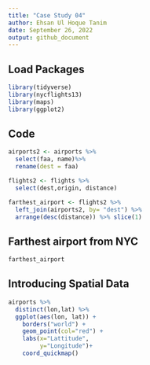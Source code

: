 ```yaml
---
title: "Case Study 04"
author: Ehsan Ul Hoque Tanim
date: September 26, 2022
output: github_document
---
```

## Load Packages
```r

library(tidyverse)
library(nycflights13)
library(maps)
library(ggplot2)
```
## Code
```r
airports2 <- airports %>% 
  select(faa, name)%>%
  rename(dest = faa)

flights2 <- flights %>%
  select(dest,origin, distance)

farthest_airport <- flights2 %>% 
  left_join(airports2, by= "dest") %>%
  arrange(desc(distance)) %>% slice(1)
```
## Farthest airport from NYC

```r
farthest_airport
```

## Introducing Spatial Data

```r
airports %>%
  distinct(lon,lat) %>%
  ggplot(aes(lon, lat)) +
    borders("world") +
    geom_point(col="red") +
    labs(x="Lattitude",
         y="Longitude")+
    coord_quickmap()
    
```
